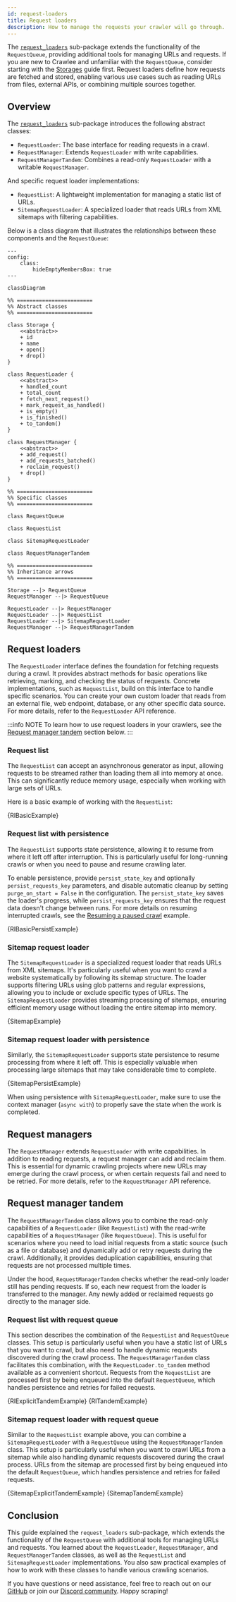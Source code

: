 ```yaml
---
id: request-loaders
title: Request loaders
description: How to manage the requests your crawler will go through.
---
```




The [`request_loaders`](https://github.com/apify/crawlee-python/tree/master/src/crawlee/request_loaders) sub-package extends the functionality of the <ApiLink to="class/RequestQueue">`RequestQueue`</ApiLink>, providing additional tools for managing URLs and requests. If you are new to Crawlee and unfamiliar with the <ApiLink to="class/RequestQueue">`RequestQueue`</ApiLink>, consider starting with the [Storages](https://crawlee.dev/python/docs/guides/storages) guide first. Request loaders define how requests are fetched and stored, enabling various use cases such as reading URLs from files, external APIs, or combining multiple sources together.

## Overview

The [`request_loaders`](https://github.com/apify/crawlee-python/tree/master/src/crawlee/request_loaders) sub-package introduces the following abstract classes:

- <ApiLink to="class/RequestLoader">`RequestLoader`</ApiLink>: The base interface for reading requests in a crawl.
- <ApiLink to="class/RequestManager">`RequestManager`</ApiLink>: Extends `RequestLoader` with write capabilities.
- <ApiLink to="class/RequestManagerTandem">`RequestManagerTandem`</ApiLink>: Combines a read-only `RequestLoader` with a writable `RequestManager`.

And specific request loader implementations:

- <ApiLink to="class/RequestList">`RequestList`</ApiLink>: A lightweight implementation for managing a static list of URLs.
- <ApiLink to="class/SitemapRequestLoader">`SitemapRequestLoader`</ApiLink>: A specialized loader that reads URLs from XML sitemaps with filtering capabilities.

Below is a class diagram that illustrates the relationships between these components and the <ApiLink to="class/RequestQueue">`RequestQueue`</ApiLink>:

```mermaid
---
config:
    class:
        hideEmptyMembersBox: true
---

classDiagram

%% ========================
%% Abstract classes
%% ========================

class Storage {
    <<abstract>>
    + id
    + name
    + open()
    + drop()
}

class RequestLoader {
    <<abstract>>
    + handled_count
    + total_count
    + fetch_next_request()
    + mark_request_as_handled()
    + is_empty()
    + is_finished()
    + to_tandem()
}

class RequestManager {
    <<abstract>>
    + add_request()
    + add_requests_batched()
    + reclaim_request()
    + drop()
}

%% ========================
%% Specific classes
%% ========================

class RequestQueue

class RequestList

class SitemapRequestLoader

class RequestManagerTandem

%% ========================
%% Inheritance arrows
%% ========================

Storage --|> RequestQueue
RequestManager --|> RequestQueue

RequestLoader --|> RequestManager
RequestLoader --|> RequestList
RequestLoader --|> SitemapRequestLoader
RequestManager --|> RequestManagerTandem
```

## Request loaders

The <ApiLink to="class/RequestLoader">`RequestLoader`</ApiLink> interface defines the foundation for fetching requests during a crawl. It provides abstract methods for basic operations like retrieving, marking, and checking the status of requests. Concrete implementations, such as <ApiLink to="class/RequestList">`RequestList`</ApiLink>, build on this interface to handle specific scenarios. You can create your own custom loader that reads from an external file, web endpoint, database, or any other specific data source. For more details, refer to the <ApiLink to="class/RequestLoader">`RequestLoader`</ApiLink> API reference.

:::info NOTE
To learn how to use request loaders in your crawlers, see the [Request manager tandem](#request-manager-tandem) section below.
:::

### Request list

The <ApiLink to="class/RequestList">`RequestList`</ApiLink> can accept an asynchronous generator as input, allowing requests to be streamed rather than loading them all into memory at once. This can significantly reduce memory usage, especially when working with large sets of URLs.

Here is a basic example of working with the <ApiLink to="class/RequestList">`RequestList`</ApiLink>:

<RunnableCodeBlock className="language-python" language="python">
    {RlBasicExample}
</RunnableCodeBlock>

### Request list with persistence

The <ApiLink to="class/RequestList">`RequestList`</ApiLink> supports state persistence, allowing it to resume from where it left off after interruption. This is particularly useful for long-running crawls or when you need to pause and resume crawling later.

To enable persistence, provide `persist_state_key` and optionally `persist_requests_key` parameters, and disable automatic cleanup by setting `purge_on_start = False` in the configuration. The `persist_state_key` saves the loader's progress, while `persist_requests_key` ensures that the request data doesn't change between runs. For more details on resuming interrupted crawls, see the [Resuming a paused crawl](../examples/resuming-paused-crawl) example.

<RunnableCodeBlock className="language-python" language="python">
    {RlBasicPersistExample}
</RunnableCodeBlock>

### Sitemap request loader

The <ApiLink to="class/SitemapRequestLoader">`SitemapRequestLoader`</ApiLink> is a specialized request loader that reads URLs from XML sitemaps. It's particularly useful when you want to crawl a website systematically by following its sitemap structure. The loader supports filtering URLs using glob patterns and regular expressions, allowing you to include or exclude specific types of URLs. The <ApiLink to="class/SitemapRequestLoader">`SitemapRequestLoader`</ApiLink> provides streaming processing of sitemaps, ensuring efficient memory usage without loading the entire sitemap into memory.

<RunnableCodeBlock className="language-python" language="python">
    {SitemapExample}
</RunnableCodeBlock>

### Sitemap request loader with persistence

Similarly, the <ApiLink to="class/SitemapRequestLoader">`SitemapRequestLoader`</ApiLink> supports state persistence to resume processing from where it left off. This is especially valuable when processing large sitemaps that may take considerable time to complete.

<RunnableCodeBlock className="language-python" language="python">
    {SitemapPersistExample}
</RunnableCodeBlock>

When using persistence with `SitemapRequestLoader`, make sure to use the context manager (`async with`) to properly save the state when the work is completed.

## Request managers

The <ApiLink to="class/RequestManager">`RequestManager`</ApiLink> extends `RequestLoader` with write capabilities. In addition to reading requests, a request manager can add and reclaim them. This is essential for dynamic crawling projects where new URLs may emerge during the crawl process, or when certain requests fail and need to be retried. For more details, refer to the <ApiLink to="class/RequestManager">`RequestManager`</ApiLink> API reference.

## Request manager tandem

The <ApiLink to="class/RequestManagerTandem">`RequestManagerTandem`</ApiLink> class allows you to combine the read-only capabilities of a `RequestLoader` (like <ApiLink to="class/RequestList">`RequestList`</ApiLink>) with the read-write capabilities of a `RequestManager` (like <ApiLink to="class/RequestQueue">`RequestQueue`</ApiLink>). This is useful for scenarios where you need to load initial requests from a static source (such as a file or database) and dynamically add or retry requests during the crawl. Additionally, it provides deduplication capabilities, ensuring that requests are not processed multiple times.

Under the hood, <ApiLink to="class/RequestManagerTandem">`RequestManagerTandem`</ApiLink> checks whether the read-only loader still has pending requests. If so, each new request from the loader is transferred to the manager. Any newly added or reclaimed requests go directly to the manager side.

### Request list with request queue

This section describes the combination of the <ApiLink to="class/RequestList">`RequestList`</ApiLink> and <ApiLink to="class/RequestQueue">`RequestQueue`</ApiLink> classes. This setup is particularly useful when you have a static list of URLs that you want to crawl, but also need to handle dynamic requests discovered during the crawl process. The <ApiLink to="class/RequestManagerTandem">`RequestManagerTandem`</ApiLink> class facilitates this combination, with the <ApiLink to="class/RequestLoader#to_tandem">`RequestLoader.to_tandem`</ApiLink> method available as a convenient shortcut. Requests from the <ApiLink to="class/RequestList">`RequestList`</ApiLink> are processed first by being enqueued into the default <ApiLink to="class/RequestQueue">`RequestQueue`</ApiLink>, which handles persistence and retries for failed requests.

<Tabs groupId="request_manager_tandem">
    <TabItem value="request_manager_tandem_explicit" label="Explicit usage">
        <RunnableCodeBlock className="language-python" language="python">
            {RlExplicitTandemExample}
        </RunnableCodeBlock>
    </TabItem>
    <TabItem value="request_manager_tandem_helper" label="Using to_tandem helper" default>
        <RunnableCodeBlock className="language-python" language="python">
            {RlTandemExample}
        </RunnableCodeBlock>
    </TabItem>
</Tabs>

### Sitemap request loader with request queue

Similar to the <ApiLink to="class/RequestList">`RequestList`</ApiLink> example above, you can combine a <ApiLink to="class/SitemapRequestLoader">`SitemapRequestLoader`</ApiLink> with a <ApiLink to="class/RequestQueue">`RequestQueue`</ApiLink> using the <ApiLink to="class/RequestManagerTandem">`RequestManagerTandem`</ApiLink> class. This setup is particularly useful when you want to crawl URLs from a sitemap while also handling dynamic requests discovered during the crawl process. URLs from the sitemap are processed first by being enqueued into the default <ApiLink to="class/RequestQueue">`RequestQueue`</ApiLink>, which handles persistence and retries for failed requests.

<Tabs groupId="sitemap_request_manager_tandem">
    <TabItem value="sitemap_request_manager_tandem_explicit" label="Explicit usage">
        <RunnableCodeBlock className="language-python" language="python">
            {SitemapExplicitTandemExample}
        </RunnableCodeBlock>
    </TabItem>
    <TabItem value="sitemap_request_manager_tandem_helper" label="Using to_tandem helper" default>
        <RunnableCodeBlock className="language-python" language="python">
            {SitemapTandemExample}
        </RunnableCodeBlock>
    </TabItem>
</Tabs>

## Conclusion

This guide explained the `request_loaders` sub-package, which extends the functionality of the `RequestQueue` with additional tools for managing URLs and requests. You learned about the `RequestLoader`, `RequestManager`, and `RequestManagerTandem` classes, as well as the `RequestList` and `SitemapRequestLoader` implementations. You also saw practical examples of how to work with these classes to handle various crawling scenarios.

If you have questions or need assistance, feel free to reach out on our [GitHub](https://github.com/apify/crawlee-python) or join our [Discord community](https://discord.com/invite/jyEM2PRvMU). Happy scraping!
